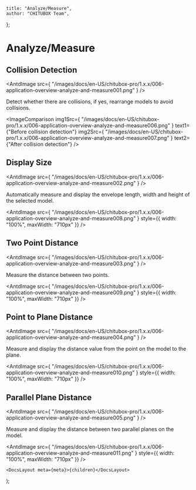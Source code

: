 
	title: "Analyze/Measure",
	author: "CHITUBOX Team",
};

# Analyze/Measure

## Collision Detection

<AntdImage
	src={
		"/images/docs/en-US/chitubox-pro/1.x.x/006-application-overview-analyze-and-measure001.png"
	}
/>

Detect whether there are collisions, if yes, rearrange models to avoid collisions.

<ImageComparison
	img1Src={
		"/images/docs/en-US/chitubox-pro/1.x.x/006-application-overview-analyze-and-measure006.png"
	}
	text1={"Before collision detection"}
	img2Src={
		"/images/docs/en-US/chitubox-pro/1.x.x/006-application-overview-analyze-and-measure007.png"
	}
	text2={"After collision detection"}
/>

## Display Size

<AntdImage
	src={
		"/images/docs/en-US/chitubox-pro/1.x.x/006-application-overview-analyze-and-measure002.png"
	}
/>

Automatically measure and display the envelope length, width and height of the selected model.

<AntdImage
	src={
		"/images/docs/en-US/chitubox-pro/1.x.x/006-application-overview-analyze-and-measure008.png"
	}
	style={{ width: "100%", maxWidth: "710px" }}
/>

## Two Point Distance

<AntdImage
	src={
		"/images/docs/en-US/chitubox-pro/1.x.x/006-application-overview-analyze-and-measure003.png"
	}
/>

Measure the distance between two points.

<AntdImage
	src={
		"/images/docs/en-US/chitubox-pro/1.x.x/006-application-overview-analyze-and-measure009.png"
	}
	style={{ width: "100%", maxWidth: "710px" }}
/>

## Point to Plane Distance

<AntdImage
	src={
		"/images/docs/en-US/chitubox-pro/1.x.x/006-application-overview-analyze-and-measure004.png"
	}
/>

Measure and display the distance value from the point on the model to the plane.

<AntdImage
	src={
		"/images/docs/en-US/chitubox-pro/1.x.x/006-application-overview-analyze-and-measure010.png"
	}
	style={{ width: "100%", maxWidth: "710px" }}
/>

## Parallel Plane Distance

<AntdImage
	src={
		"/images/docs/en-US/chitubox-pro/1.x.x/006-application-overview-analyze-and-measure005.png"
	}
/>

Measure and display the distance between two parallel planes on the model.

<AntdImage
	src={
		"/images/docs/en-US/chitubox-pro/1.x.x/006-application-overview-analyze-and-measure011.png"
	}
	style={{ width: "100%", maxWidth: "710px" }}
/>

	<DocsLayout meta={meta}>{children}</DocsLayout>
);
